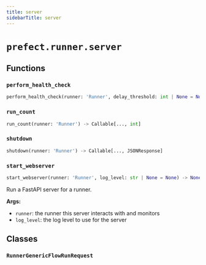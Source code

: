 ```yaml
---
title: server
sidebarTitle: server
---
```


# `prefect.runner.server`

## Functions

### `perform_health_check` <sup><a href="https://github.com/prefecthq/prefect/blob/main/src/prefect/runner/server.py#L51"><Icon icon="github" size="14" /></a></sup>

```python
perform_health_check(runner: 'Runner', delay_threshold: int | None = None) -> Callable[..., JSONResponse]
```

### `run_count` <sup><a href="https://github.com/prefecthq/prefect/blob/main/src/prefect/runner/server.py#L77"><Icon icon="github" size="14" /></a></sup>

```python
run_count(runner: 'Runner') -> Callable[..., int]
```

### `shutdown` <sup><a href="https://github.com/prefecthq/prefect/blob/main/src/prefect/runner/server.py#L85"><Icon icon="github" size="14" /></a></sup>

```python
shutdown(runner: 'Runner') -> Callable[..., JSONResponse]
```

### `start_webserver` <sup><a href="https://github.com/prefecthq/prefect/blob/main/src/prefect/runner/server.py#L311"><Icon icon="github" size="14" /></a></sup>

```python
start_webserver(runner: 'Runner', log_level: str | None = None) -> None
```


Run a FastAPI server for a runner.

**Args:**
- `runner`: the runner this server interacts with and monitors
- `log_level`: the log level to use for the server


## Classes

### `RunnerGenericFlowRunRequest` <sup><a href="https://github.com/prefecthq/prefect/blob/main/src/prefect/runner/server.py#L45"><Icon icon="github" size="14" /></a></sup>

